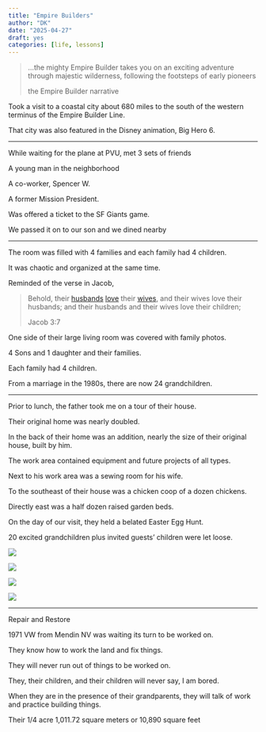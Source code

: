 ```yaml
---
title: "Empire Builders"
author: "DK"
date: "2025-04-27"
draft: yes
categories: [life, lessons]
---
```


> ...the mighty Empire Builder takes you on an exciting adventure through majestic wilderness, following the footsteps of early pioneers
>
> the Empire Builder narrative

Took a visit to a coastal city about 680 miles to the south of the western terminus of the Empire Builder Line.

That city was also featured in the Disney animation, Big Hero 6.

------------------------------------------------------------------------

While waiting for the plane at PVU, met 3 sets of friends

A young man in the neighborhood

A co-worker, Spencer W.

A former Mission President.

Was offered a ticket to the SF Giants game.

We passed it on to our son and we dined nearby

------------------------------------------------------------------------

The room was filled with 4 families and each family had 4 children.

It was chaotic and organized at the same time.

Reminded of the verse in Jacob,

> Behold, their [husbands](https://www.churchofjesuschrist.org/study/scriptures/bofm/jacob/3?lang=eng#note7a) [love](https://www.churchofjesuschrist.org/study/scriptures/bofm/jacob/3?lang=eng#note7b) their [wives](https://www.churchofjesuschrist.org/study/scriptures/bofm/jacob/3?lang=eng#note7c), and their wives love their husbands; and their husbands and their wives love their children;
>
> Jacob 3:7

One side of their large living room was covered with family photos.

4 Sons and 1 daughter and their families.

Each family had 4 children.

From a marriage in the 1980s, there are now 24 grandchildren.

------------------------------------------------------------------------

Prior to lunch, the father took me on a tour of their house.

Their original home was nearly doubled.

In the back of their home was an addition, nearly the size of their original house, built by him.

The work area contained equipment and future projects of all types.

Next to his work area was a sewing room for his wife.

To the southeast of their house was a chicken coop of a dozen chickens.

Directly east was a half dozen raised garden beds.

On the day of our visit, they held a belated Easter Egg Hunt.

20 excited grandchildren plus invited guests' children were let loose.

![](images/20250427_131221.jpg)

![](images/20250427_130205.jpg)

![](images/20250427_125914.jpg)

![](images/20250427_125712.jpg)

------------------------------------------------------------------------

Repair and Restore

1971 VW from Mendin NV was waiting its turn to be worked on.

They know how to work the land and fix things.

They will never run out of things to be worked on.

They, their children, and their children will never say, I am bored.

When they are in the presence of their grandparents, they will talk of work and practice building things.

Their 1/4 acre 1,011.72 square meters or 10,890 square feet
